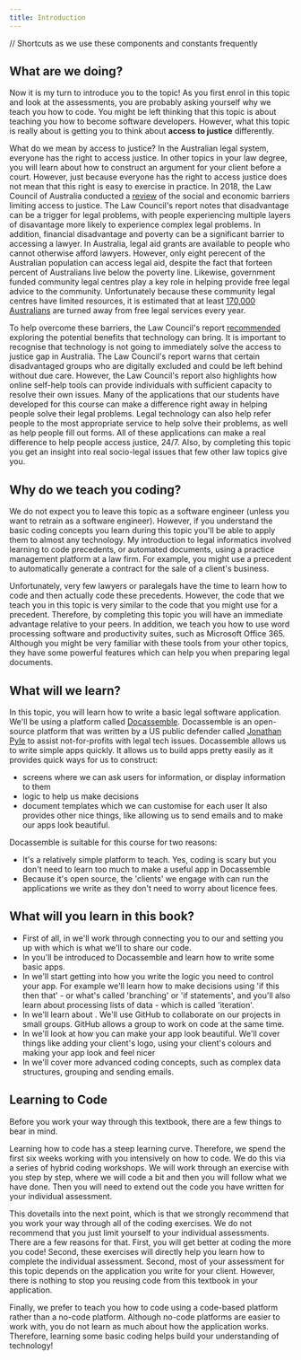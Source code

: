 ```yaml
---
title: Introduction
---
```

// Shortcuts as we use these components and constants frequently

## What are we doing?

Now it is my turn to introduce you to the topic!
As you first enrol in this topic and look at the assessments, you are probably asking yourself why we teach you how to code. You might be left thinking that this topic is about teaching you how to become software developers. However, what this topic is really about is getting you to think about **access to justice** differently. 

What do we mean by access to justice? In the Australian legal system, everyone has the right to access justice. In other topics in your law degree, you will learn about how to construct an argument for your client before a court. However, just because everyone has the right to access justice does not mean that this right is easy to exercise in practice. In 2018, the Law Council of Australia conducted a [review](https://www.lawcouncil.asn.au/justice-project/final-report) of the social and economic barriers limiting access to justice. The Law Council's report notes that disadvantage can be a trigger for legal problems, with people experiencing multiple layers of disavantage more likely to experience complex legal problems. In addition, financial disadvantage and poverty can be a significant barrier to accessing a lawyer. In Australia, legal aid grants are available to people who cannot otherwise afford lawyers. However, only eight perecent of the Australian population can access legal aid, despite the fact that forteen percent of Australians live below the poverty line. Likewise, government funded community legal centres play a key role in helping provide free legal advice to the community. Unfortunately because these community legal centres have limited resources, it is estimated that at least [170,000 Australians](http://classic.austlii.edu.au/au/journals/PrecedentAULA/2019/53.html#fn2) are turned away from free legal services every year. 

To help overcome these barriers, the Law Council's report [recommended](https://lawcouncil.au/files/web-pdf/Justice%20Project/Final%20Report/03%20-%202018%2009%20-%20Recommendations%20and%20Group%20Priorities.pdf) exploring the potential benefits that technology can bring. It is important to recognise that technology is not going to immediately solve the access to justice gap in Australia. The Law Council's report warns that certain disadvantaged groups who are digitally excluded and could be left behind without due care. However, the Law Council's report also highlights how online self-help tools can provide individuals with sufficient capacity to resolve their own issues. Many of the applications that our students have developed for this course can make a difference right away in helping people solve their legal problems. Legal technology can also help refer people to the most appropriate service to help solve their problems, as well as help people fill out forms. All of these applications can make a real difference to help people access justice, 24/7. Also, by completing this topic you get an insight into real socio-legal issues that few other law topics give you.

## Why do we teach you coding?

We do not expect you to leave this topic as a software engineer (unless you want to retrain as a software engineer). However, if you understand the basic coding concepts you learn during this topic you'll be able to apply them to almost any technology. My introduction to legal informatics involved learning to code precedents, or automated documents, using a practice management platform at a law firm. For example, you might use a precedent to automatically generate a contract for the sale of a client's business. 

Unfortunately, very few lawyers or paralegals have the time to learn how to code and then actually code these precedents. However, the code that we teach you in this topic is very similar to the code that you might use for a precedent. Therefore, by completing this topic you will have an immediate advantage relative to your peers. In addition, we teach you how to use word processing software and productivity suites, such as Microsoft Office 365. Although you might be very familiar with these tools from your other topics, they have some powerful features which can help you when preparing legal documents.

## What will we learn?

In this topic, you will learn how to write a basic legal software application. We'll be using a platform called [Docassemble](https://docassemble.org). Docassemble is an open-source platform that was written by a US public defender called [Jonathan Pyle](https://www.linkedin.com/in/jonathan-pyle-6800a75?lipi=urn%3Ali%3Apage%3Ad_flagship3_profile_view_base_contact_details%3B7%2FdkCCVJQIaHtoVPV7v9og%3D%3D) to assist not-for-profits with legal tech issues.  Docassemble allows us to write simple apps quickly.  It allows us to build apps pretty easily as it provides quick ways for us to construct:
  * screens where we can ask users for information, or display information to them
  * logic to help us make decisions
  * document templates which we can customise for each user
It also provides other nice things, like allowing us to send emails and to make our apps look beautiful.

Docassemble is suitable for this course for two reasons:
  * It's a relatively simple platform to teach.  Yes, coding is scary but you don't need to learn too much to make a useful app in Docassemble
  * Because it's open source, the 'clients' we engage with can run the applications we write as they don't need to worry about licence fees.

## What will you learn in this book?
* First of all, in <DisplayChapter chapter="chapter_01" number /> we'll work through connecting you to our <DisplayConstants data={dahref} /> and
setting you up with <DisplayConstants data={github} /> which is what we'll to share our code.
* In <DisplayChapter chapter="chapter_02" number /> you'll be introduced to Docassemble and learn how to write some basic apps.
* In <DisplayChapter chapter="chapter_03" number  /> we'll start getting into how you write the logic you need to control your app.  For example we'll learn how to make decisions using 'if this then that' - or what's called 'branching' or 'if statements', and you'll also learn about processing lists of data - which is called 'iteration'.
* In <DisplayChapter chapter="chapter_04" number /> we'll learn about <DisplayConstants data={github} />. We'll use GitHub to collaborate on our projects in small groups.  GitHub allows a group to work on code at the same time.
* In <DisplayChapter chapter="chapter_05" number /> we'll look at how you can make your app look beautiful.  We'll cover things like adding your client's logo, using your client's colours and making your app look and feel nicer
* In <DisplayChapter chapter="chapter_06" number /> we'll cover more advanced coding concepts, such as complex data structures, grouping and sending emails.

## Learning to Code
Before you work your way through this textbook, there are a few things to bear in mind. 

Learning how to code has a steep learning curve. Therefore, we spend the first six weeks working with you intensively on how to code. We do this via a series of hybrid coding workshops. We will work through an exercise with you step by step, where we will code a bit and then you will follow what we have done. Then you will need to extend out the code you have written for your individual assessment.

This dovetails into the next point, which is that we strongly recommend that you work your way through all of the coding exercises. We do not recommend that you just limit yourself to your individual assessments. There are a few reasons for that. First, you will get better at coding the more you code! Second, these exercises will directly help you learn how to complete the individual assessment. Second, most of your assessment for this topic depends on the application you write for your client. However, there is nothing to stop you reusing code from this textbook in your application. 

Finally, we prefer to teach you how to code using a code-based platform rather than a no-code platform. Although no-code platforms are easier to work with, you do not learn as much about how the application works. Therefore, learning some basic coding helps build your understanding of technology!
